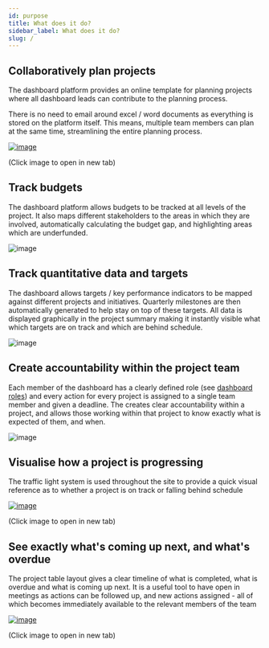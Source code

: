 ```yaml
---
id: purpose
title: What does it do?
sidebar_label: What does it do?
slug: /
---
```



## Collaboratively plan projects

The dashboard platform provides an online template for planning projects where
all dashboard leads can contribute to the planning process.

There is no need to email around excel / word documents as everything is stored
on the platform itself. This means, multiple team members can plan at the same time,
streamlining the entire planning process.


<div style={{textAlign: 'center'}}>

  [![image](/assets/intervention-planning.png)](/assets/intervention-planning.png)

  (Click image to open in new tab)

</div>


## Track budgets

The dashboard platform allows budgets to be tracked at all levels of the project. It also
maps different stakeholders to the areas in which they are involved, automatically calculating
the budget gap, and highlighting areas which are underfunded.


<div style={{textAlign: 'center'}}>

  ![image](/assets/funding.png)

</div>


## Track quantitative data and targets

The dashboard allows targets / key performance indicators to be mapped against
different projects and initiatives. Quarterly milestones
are then automatically generated to help stay on top of these targets. All data is displayed
graphically in the project summary making it instantly visible what which targets are
on track and which are behind schedule.


<div style={{textAlign: 'center'}}>

  ![image](/assets/target.png)

</div>



## Create accountability within the project team

Each member of the dashboard has a clearly defined role (see [dashboard roles](dashboard-roles))
and every action for every project is assigned to a single team member and given a deadline.
The creates clear accountability within a project, and allows those working within that project to know
exactly what is expected of them, and when.


<div style={{textAlign: 'center'}}>

  ![image](/assets/task.png)

</div>


## Visualise how a project is progressing

The traffic light system is used throughout the site to provide a quick visual reference
as to whether a project is on track or falling behind schedule


<div style={{textAlign: 'center'}}>

  [![image](/assets/tracker-overview.png)](/assets/tracker-overview.png)

  (Click image to open in new tab)

</div>


## See exactly what's coming up next, and what's overdue

The project table layout gives a clear timeline of what is completed, what is overdue and
what is coming up next. It is a useful tool to have open in meetings as actions can
be followed up, and new actions assigned - all of which becomes immediately available
to the relevant members of the team


<div style={{textAlign: 'center'}}>

  [![image](/assets/tracker-table.png)](/assets/tracker-table.png)

  (Click image to open in new tab)

</div>